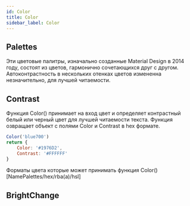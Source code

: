 ```yaml
---
id: Color
title: Color
sidebar_label: Color
---
```


## Palettes

Эти цветовые палитры, изначально созданные Material Design в 2014 году, состоят из цветов, гармонично сочетающихся друг с другом.
Автоконтрастность в нескольких отенках цветов измененна незначительно, для лучшей читаемости.

<Palettes />

## Contrast

Функция Color() принимает на вход цвет и определяет 
контрастный белый или черный цвет для лучшей читаемости текста. 
Функция озвращает объект с полями Color и Contrast в hex формате.

```js
Color('blue700')
return {
    Color: '#1976D2',
    Contrast: '#FFFFFF'
}
```
Форматы цвета которые может принимать функция Color() [NamePalettes/hex/rba(a)/hsl]

<Contrast />

## BrightChange
